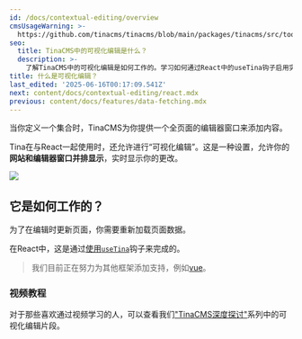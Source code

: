 ```yaml
---
id: /docs/contextual-editing/overview
cmsUsageWarning: >-
  https://github.com/tinacms/tinacms/blob/main/packages/tinacms/src/toolkit/react-sidebar/components/sidebar-no-forms-placeholder.tsx
seo:
  title: TinaCMS中的可视化编辑是什么？
  description: >-
    了解TinaCMS中的可视化编辑是如何工作的。学习如何通过React中的useTina钩子启用实时内容编辑，并观看视频教程以开始使用。
title: 什么是可视化编辑？
last_edited: '2025-06-16T00:17:09.541Z'
next: content/docs/contextual-editing/react.mdx
previous: content/docs/features/data-fetching.mdx
---
```


当你定义一个集合时，TinaCMS为你提供一个全页面的编辑器窗口来添加内容。

Tina在与React一起使用时，还允许进行“可视化编辑”。这是一种设置，允许你的**网站和编辑器窗口并排显示**，实时显示你的更改。

![](/img/docs/contextual-editing/hello-world.png)

## 它是如何工作的？

为了在编辑时更新页面，你需要重新加载页面数据。

在React中，这是通过[使用`useTina`](/docs/contextual-editing/react)钩子来完成的。

> 我们目前正在努力为其他框架添加支持，例如[vue](/docs/contextual-editing/vue)。

### 视频教程

对于那些喜欢通过视频学习的人，可以查看我们["TinaCMS深度探讨"](https://www.youtube.com/watch?v=PcgnJDILv4w\&list=PLPar4H9PHKVqoCwZy79PHr8-W_vA3lAOB\&pp=iAQB)系列中的可视化编辑片段。

<Youtube embedSrc="https://www.youtube.com/embed/PcgnJDILv4w?start=1067" />